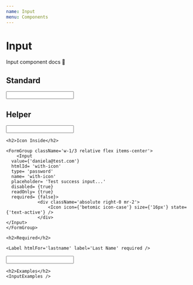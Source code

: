 ```yaml
---
name: Input
menu: Components
---
```



# Input

Input component docs 📄

<Props of={Input} />

## Standard

<div>
  <Input />

  <h2>Helper</h2>

  <FormGroup className='w-1/3'>
			<Label
				htmlFor='name'
				label='Name'
			>
				<Icon
					icon={'betomic icon-user'}
					size={'16px'}
					state={'text-neutral'}
					className={''}
				/>
			</Label>
		<Input
			htmlId='name'
		/>
	</FormGroup>

	<h2>Icon Inside</h2>
	
	<FormGroup className='w-1/3 relative flex items-center'>
		<Input
      value={'daniela@test.com'}
      htmlId= 'with-icon'
      type= 'password'
      name= 'with-icon'
      placeholder= 'Test success input...'
      disabled= {true}
      readOnly= {true}
      required= {false}>
				<div className='absolute right-0 mr-2'>
					<Icon icon={'betomic icon-case'} size={'16px'} state={'text-active'} />
				</div>
    </Input>
	</FormGroup>

	<h2>Required</h2>

	<Label htmlFor='lastname' label='Last Name' required />
  <Input htmlId='lastname' required />

	<h2>Examples</h2>
	<InputExamples />
</div>